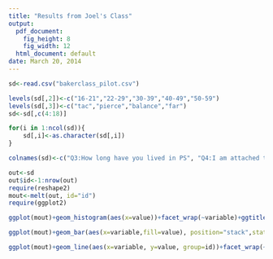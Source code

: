 ```yaml
---
title: "Results from Joel's Class"
output:
  pdf_document:
    fig_height: 8
    fig_width: 12
  html_document: default
date: March 20, 2014
---
```


```r
sd<-read.csv("bakerclass_pilot.csv")
```

```r
levels(sd[,2])<-c("16-21","22-29","30-39","40-49","50-59")
levels(sd[,3])<-c("tac","pierce","balance","far")
sd<-sd[,c(4:18)]

for(i in 1:ncol(sd)){
	sd[,i]<-as.character(sd[,i])
}

colnames(sd)<-c("Q3:How long have you lived in PS", "Q4:I am attached to Puget Sound region","Q5:I identify with Puget Sound region","Q6:How satisfied with life as whole","Q7:How frequently feel inspired in nature","Q8:How frequently nature reduces stress","Q9:How often outdoor in Winter","Q10:How often outdoor in summer","Q11:How often gather resources","Q12:able to harvest enough resources","Q13:participate in cultural activties","Q14:participate in environmental stewardship","Q15:work with others in community","Q16:trust local policy makers","17:trust experts")

out<-sd
out$id<-1:nrow(out)
require(reshape2)
mout<-melt(out, id="id")
require(ggplot2)
```

```r
ggplot(mout)+geom_histogram(aes(x=value))+facet_wrap(~variable)+ggtitle("Responses to Individual Questions, Joel's Class")+theme(strip.text.x=element_text(size = 5))
```

```r
ggplot(mout)+geom_bar(aes(x=variable,fill=value), position="stack",stat="bin")+theme_bw()+ggtitle("Question Responses Binned, Joel's Class")+xlab("Question")+ylab("Response")+theme(axis.text.x=element_text(angle=70, hjust=1))
```

```r
ggplot(mout)+geom_line(aes(x=variable, y=value, group=id))+facet_wrap(~id)+ggtitle("Individual Response Patterns")+ylab("Question")+xlab("value")
```
